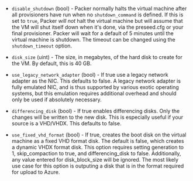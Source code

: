 <!-- Code generated from the comments of the Config struct in builder/hyperv/iso/builder.go; DO NOT EDIT MANUALLY -->

- `disable_shutdown` (bool) - Packer normally halts the virtual machine after all provisioners have
  run when no `shutdown_command` is defined. If this is set to `true`, Packer
  *will not* halt the virtual machine but will assume that the VM will shut itself down
  when it's done, via the preseed.cfg or your final provisioner.
  Packer will wait for a default of 5 minutes until the virtual machine is shutdown.
  The timeout can be changed using the `shutdown_timeout` option.

- `disk_size` (uint) - The size, in megabytes, of the hard disk to create
  for the VM. By default, this is 40 GB.

- `use_legacy_network_adapter` (bool) - If true use a legacy network adapter as the NIC.
  This defaults to false. A legacy network adapter is fully emulated NIC, and is thus
  supported by various exotic operating systems, but this emulation requires
  additional overhead and should only be used if absolutely necessary.

- `differencing_disk` (bool) - If true enables differencing disks. Only
  the changes will be written to the new disk. This is especially useful if
  your source is a VHD/VHDX. This defaults to false.

- `use_fixed_vhd_format` (bool) - If true, creates the boot disk on the
  virtual machine as a fixed VHD format disk. The default is false, which
  creates a dynamic VHDX format disk. This option requires setting
  generation to 1, skip_compaction to true, and
  differencing_disk to false. Additionally, any value entered for
  disk_block_size will be ignored. The most likely use case for this
  option is outputing a disk that is in the format required for upload to
  Azure.

<!-- End of code generated from the comments of the Config struct in builder/hyperv/iso/builder.go; -->
